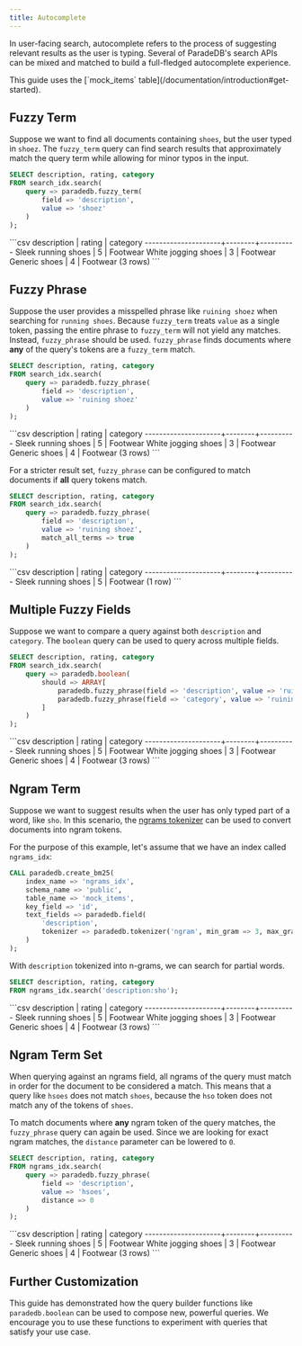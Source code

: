 ```yaml
---
title: Autocomplete
---
```


In user-facing search, autocomplete refers to the process of suggesting relevant results as the user is typing.
Several of ParadeDB's search APIs can be mixed and matched to build a full-fledged autocomplete experience.

<Note>
  This guide uses the [`mock_items`
  table](/documentation/introduction#get-started).
</Note>

## Fuzzy Term

Suppose we want to find all documents containing `shoes`, but the user typed in `shoez`. The `fuzzy_term` query can find search results that approximately match the query term while allowing for minor typos in the input.

```sql
SELECT description, rating, category
FROM search_idx.search(
    query => paradedb.fuzzy_term(
        field => 'description',
        value => 'shoez'
    )
);
```

<Accordion title="Expected Response">
  ```csv description | rating | category
  ---------------------+--------+---------- Sleek running shoes | 5 | Footwear
  White jogging shoes | 3 | Footwear Generic shoes | 4 | Footwear (3 rows) ```
</Accordion>

## Fuzzy Phrase

Suppose the user provides a misspelled phrase like `ruining shoez` when searching for `running shoes`. Because `fuzzy_term` treats `value` as a single token,
passing the entire phrase to `fuzzy_term` will not yield any matches. Instead, `fuzzy_phrase` should be used. `fuzzy_phrase` finds documents where
**any** of the query's tokens are a `fuzzy_term` match.

```sql
SELECT description, rating, category
FROM search_idx.search(
    query => paradedb.fuzzy_phrase(
        field => 'description',
        value => 'ruining shoez'
    )
);
```

<Accordion title="Expected Response">
  ```csv description | rating | category
  ---------------------+--------+---------- Sleek running shoes | 5 | Footwear
  White jogging shoes | 3 | Footwear Generic shoes | 4 | Footwear (3 rows) ```
</Accordion>

For a stricter result set, `fuzzy_phrase` can be configured to match documents if **all** query tokens match.

```sql
SELECT description, rating, category
FROM search_idx.search(
    query => paradedb.fuzzy_phrase(
        field => 'description',
        value => 'ruining shoez',
        match_all_terms => true
    )
);
```

<Accordion title="Expected Response">
  ```csv description | rating | category
  ---------------------+--------+---------- Sleek running shoes | 5 | Footwear
  (1 row) ```
</Accordion>

## Multiple Fuzzy Fields

Suppose we want to compare a query against both `description` and `category`. The `boolean` query can be used to query across multiple fields.

```sql
SELECT description, rating, category
FROM search_idx.search(
    query => paradedb.boolean(
        should => ARRAY[
            paradedb.fuzzy_phrase(field => 'description', value => 'ruining shoez'),
            paradedb.fuzzy_phrase(field => 'category', value => 'ruining shoez')
        ]
    )
);
```

<Accordion title="Expected Response">
  ```csv description | rating | category
  ---------------------+--------+---------- Sleek running shoes | 5 | Footwear
  White jogging shoes | 3 | Footwear Generic shoes | 4 | Footwear (3 rows) ```
</Accordion>

## Ngram Term

Suppose we want to suggest results when the user has only typed part of a word, like `sho`. In this scenario,
the [ngrams tokenizer](/documentation/indexing/create_index#ngrams) can be used to convert documents into ngram tokens.

For the purpose of this example, let's assume that we have an index called `ngrams_idx`:

```sql
CALL paradedb.create_bm25(
    index_name => 'ngrams_idx',
    schema_name => 'public',
    table_name => 'mock_items',
    key_field => 'id',
    text_fields => paradedb.field(
        'description',
        tokenizer => paradedb.tokenizer('ngram', min_gram => 3, max_gram => 3, prefix_only => false)
    )
);
```

With `description` tokenized into n-grams, we can search for partial words.

```sql
SELECT description, rating, category
FROM ngrams_idx.search('description:sho');
```

<Accordion title="Expected Response">
  ```csv description | rating | category
  ---------------------+--------+---------- Sleek running shoes | 5 | Footwear
  White jogging shoes | 3 | Footwear Generic shoes | 4 | Footwear (3 rows) ```
</Accordion>

## Ngram Term Set

When querying against an ngrams field, all ngrams of the query must match in order for the document to be considered a match.
This means that a query like `hsoes` does not match `shoes`, because the `hso` token does not match any of the tokens of `shoes`.

To match documents where **any** ngram token of the query matches, the `fuzzy_phrase` query can again be used. Since we are looking for
exact ngram matches, the `distance` parameter can be lowered to `0`.

```sql
SELECT description, rating, category
FROM ngrams_idx.search(
    query => paradedb.fuzzy_phrase(
        field => 'description',
        value => 'hsoes',
        distance => 0
    )
);
```

<Accordion title="Expected Response">
  ```csv description | rating | category
  ---------------------+--------+---------- Sleek running shoes | 5 | Footwear
  White jogging shoes | 3 | Footwear Generic shoes | 4 | Footwear (3 rows) ```
</Accordion>

## Further Customization

This guide has demonstrated how the query builder functions like `paradedb.boolean` can be used to compose new, powerful queries.
We encourage you to use these functions to experiment with queries that satisfy your use case.

